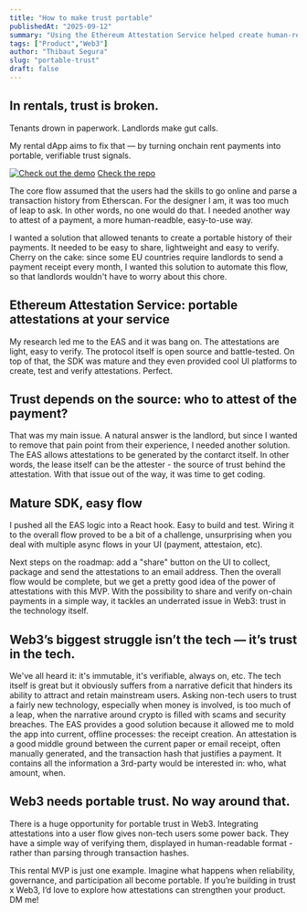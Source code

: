 ```yaml
---
title: "How to make trust portable"
publishedAt: "2025-09-12"
summary: "Using the Ethereum Attestation Service helped create human-readble trust signals for my rental dApp"
tags: ["Product","Web3"]
author: "Thibaut Segura"
slug: "portable-trust"
draft: false
---
```


## In rentals, trust is broken.
Tenants drown in paperwork. Landlords make gut calls.

My rental dApp aims to fix that — by turning onchain rent payments into portable, verifiable trust signals.

[![Check out the demo](/blog/images/hestia_home.png)](https://www.loom.com/share/3302541d9f5e44fbb61649c54d600ab5?sid=041f4775-c4f5-4e8e-bc4f-e8ec9678af24)
[Check the repo](https://github.com/toosolid2003/rental)

The core flow assumed that the users had the skills to go online and parse a transaction history from Etherscan.
For the designer I am, it was too much of leap to ask. In other words, no one would do that. I needed another way
to attest of a payment, a more human-readble, easy-to-use way.

I wanted a solution that allowed tenants to create a portable history of their payments. It needed to be easy
to share, lightweight and easy to verify. Cherry on the cake: since some EU countries require landlords to 
send a payment receipt every month, I wanted this solution to automate this flow, so that landlords
wouldn't have to worry about this chore.

## Ethereum Attestation Service: portable attestations at your service
My research led me to the EAS and it was bang on. The attestations are light, easy to verify. The protocol itself
is open source and battle-tested. On top of that, the SDK was mature and they even provided cool UI platforms
to create, test and verify attestations. Perfect.

## Trust depends on the source: who to attest of the payment?
That was my main issue. A natural answer is the landlord, but since I wanted to remove that pain point from
their experience, I needed another solution. The EAS allows attestations to be generated by the contarct itself. 
In other words, the lease itself can be the attester - the source of trust behind the attestation. With that issue
out of the way, it was time to get coding. 

## Mature SDK, easy flow
I pushed all the EAS logic into a React hook. Easy to build and test. Wiring it to the overall flow proved to be
a bit of a challenge, unsurprising when you deal with multiple async flows in your UI (payment, attestaion, etc). 

Next steps on the roadmap: add a "share" button on the UI to collect, package and send the attestations to an email address. 
Then the overall flow would be complete, but we get a pretty good idea of the power of attestations with this MVP.
With the possibility to share and verify on-chain payments in a simple way, it tackles an underrated issue in 
Web3: trust in the technology itself. 

## Web3’s biggest struggle isn’t the tech — it’s trust in the tech.
We've all heard it: it's immutable, it's verifiable, always on, etc. The tech itself is great but it obviously
suffers from a narrative deficit that hinders its ability to attract and retain mainstream users. Asking non-tech users
to trust a fairly new technology, especially when money is involved, is too much of a leap, when the narrative
around crypto is filled with scams and security breaches. 
The EAS provides a good solution because it allowed me to mold the app into current, offline processes: the receipt
creation. An attestation is a good middle ground between the current paper or email receipt, often manually
generated, and the transaction hash that justifies a payment. It contains all the information a 3rd-party 
would be interested in: who, what amount, when.

## Web3 needs portable trust. No way around that.
There is a huge opportunity for portable trust in Web3. Integrating attestations into a user flow gives non-tech users 
some power back. They have a simple way of verifying them, displayed in human-readable format - rather than parsing
through transaction hashes. 

This rental MVP is just one example. Imagine what happens when reliability, governance, and participation all become portable.
If you’re building in trust x Web3, I’d love to explore how attestations can strengthen your product. DM me!

